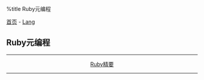 %title Ruby元编程

[[../../../index|首页]] - [[../index|Lang]]
==Ruby元编程==
----
<center>
[[ruby|Ruby精要]]
</center>
----
